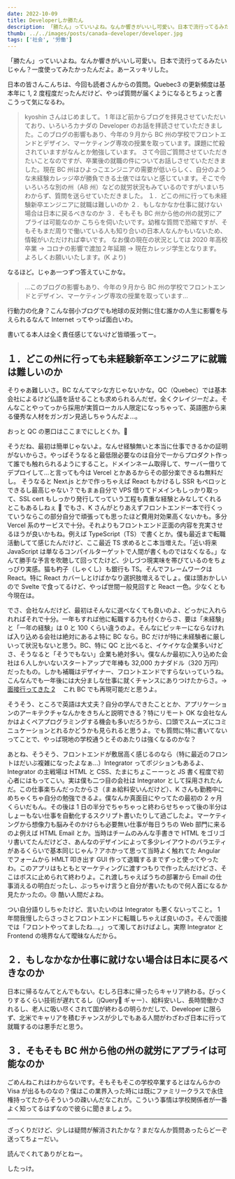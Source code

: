 ```yaml
---
date: 2022-10-09
title: Developerしか勝たん
description: 「勝たん」っていいよね。なんか響きがいいし可愛い。日本で流行ってるみたいじゃん？一度使ってみたかったんだよ。あースッキリした。
thumb: ../../images/posts/canada-developer/developer.jpg
tags: ['社会', '労働']
---
```


「勝たん」っていいよね。なんか響きがいいし可愛い。日本で流行ってるみたいじゃん？一度使ってみたかったんだよ。あースッキリした。

日本の皆さんこんちは、今回も読者さんからの質問。Quebec3 の更新頻度は基本年に 1, 2 度程度だったんだけど、やっぱ質問が届くようになるとちょっと書こうって気になるわ。

> kyoshin さんはじめまして。 1 年ほど前からブログを拝見させていただいており、いろいろカナダの Developer のお話を拝読させていただきました。このブログの影響もあり、今年の９月から BC 州の学校でフロントエンドとデザイン、マーケティング専攻の授業を取っています。課題に忙殺されていますがなんとか勉強しています。 さて今回ご質問させていただきたいことなのですが、卒業後の就職の件についてお話しさせていただきました。現在 BC 州はひよっこエンジニアの需要が低いらしく、自分のような未経験カレッジ卒が勝負できる土俵ではないと感じています。そこで今いろいろな別の州（AB 州）などの就労状況もみているのですがいまいちわからず、質問を送らせていただきました。 １．どこの州に行っても未経験新卒エンジニアに就職は難しいのか ２．もしなかなか仕事に就けない場合は日本に戻るべきなのか ３．そもそも BC 州から他の州の就労にアプライは可能なのか こちらを伺いたいです。幼稚な質問で恐縮ですが、そもそもまだ周りで働いている人も知り合いの日本人なんかもいないため、情報がいただければ幸いです。 なお僕の現在の状況としては 2020 年高校卒業 → コロナの影響で渡加２年延期 → 現在カレッジ学生となります。 よろしくお願いいたします。(K より)

なるほど。じゃあ一つずつ答えていこかな。

> …このブログの影響もあり、今年の９月から BC 州の学校でフロントエンドとデザイン、マーケティング専攻の授業を取っています…

行動力の化身？こんな弱小ブログでも地球の反対側に住む誰かの人生に影響を与えられるなんて Internet ってやっぱ面白いわ。

書いてる本人は全く責任感じてないけど皆頑張ってー。

## １．どこの州に行っても未経験新卒エンジニアに就職は難しいのか

そりゃあ難しいさ。BC なんてマシな方じゃないかな。QC（Quebec）では基本会社によるけど仏語を話せることも求められるんだぜ。全くクレイジーだよ。そんなことやってっから採用が実質ローカル人限定になっちゃって、英語圏から来る優秀な人材をガンガン見逃しちゃうんだよ…。

おっと QC の悪口はここまでにしとくか。🫢

そうだね、最初は簡単じゃないよ。なんせ経験無いと本当に仕事できるかの証明がないからさ。やっぱそうなると最低限必要なのは自分で一からプロダクト作って誰でも触れられるようにすること。ドメインネーム取得して、サーバー借りてデプロイして…と言っても今は Vercel とかあるからその部分楽できるね無料だし。 そうなると Next.js とかで作っちゃえば React もかけるし SSR もペロッとできるし最高じゃない？でもまぁ自分で VPS 借りてドメインもしっかり取って、SSL cert もしっかり発行してっていう工程も貴重な経験とみなしてくれるとこもあるしねぇ 🤔 でもさ、K さんがとりあえずフロントエンド一本で行くっていうならこの部分自分で頑張っても思ったほど費用対効果高くないかも。多分 Vercel 系のサービスで十分。それよりもフロントエンド正面の内容を充実させるほうが良いかもね。例えば TypeScript（TS）で書くとか。僕も最近まで転職活動してて感じたんだけど、ここ最近 TS 求めるとこ本当増えた。「近い将来 JavaScript は単なるコンパイルターゲットで人間が書くものではなくなる。」なんて勝手な予言を吹聴して回ってたけど、少しづつ現実味を帯びているのをちょっぴり実感。猫も杓子（しゃくし）も銀行も TS。そんでフレームワークは React。特に React カバーしとけばかなり選択肢増えるでしょ。僕は頭おかしいので Svelte で食ってるけど、やっぱ世間一般見回すと React 一色。少なくとも今現在は。

でさ、会社なんだけど、最初はそんなに選べなくても良いのよ、どっかに入れられればそれで十分。一年もすれば他に転職する力も付くからさ、要は「未経験」と「一年の経験」は 0 と 100 くらい違うのよ。そんなにピッキーにならなければ入り込める会社は絶対にあるよ特に BC なら。BC だけが特に未経験者に厳しいって状況もないと思う。BC、特に QC と比べると、イケイケな企業多いけどさ、そうなると「そうでもない」企業も絶対多い。僕なんか最初に入り込めた会社は６人しかいないスタートアップで年棒も 32,000 カナダドル（320 万円）だったもの。しかも補職はデザイナー、フロントエンドですらないっていうね。こんなんでも一年後には大分ましな仕事に就くチャンスにありつけたからさ。→ [面接行ってきた 2](https://quebec3.com/blog/montreal-canada-job-interview2)　 これ BC でも再現可能だと思うよ。

そうそう、ところで英語は大丈夫？自分の学んできたこととか、アプリケーションのアーキテクチャなんかをきちんと説明できる？特にリモート OK な会社なんかはよくペアプログラミングする機会も多いだろうから、口頭でスムーズにコミニュケーションとれるかどうかも見られると思うよ。でも質問に特に書いてないってことで、やっぱ現地の学校通うとそのあたりは強くなるのかな？

あとね、そうそう、フロントエンドが敷居高く感じるのなら（特に最近のフロントはだいぶ複雑になったよなぁ…）Integrator ってポジションもあるよ、Integrator の主戦場は HTML と CSS、たまにちょこーーっと JS 書く程度で初心者にはもってこい。実は僕も二つ目の会社は Integrator として採用されたんだ。この仕事楽ちんだったからさ（まぁ給料安いんだけど）、K さんも勤務中にめちゃくちゃ自分の勉強できるよ。僕なんか真面目にやってたの最初の 2 ヶ月くらいだもん。その後は 1 日の半分でちゃちゃっと終わらせちゃって後の半分はしょーもない仕事を自動化するスクリプト書いたりして過ごしたよ。マーケティングから想像力も脳みそのかけらも必要無い仕事が毎日うちの Web 部門に来るのよ例えば HTML Email とか。当時はチームのみんな手書きで HTML をゴリゴリ書いてたんだけどさ、あんなのデザインによって多少レイアウトのバラエティがあるくらいで基本同じじゃん？アホかって思って当時よく触れてた Angular でフォームから HMLT 叩き出す GUI 作って退職するまでずっと使ってやったわ。このアプリはもともとマーケティングに渡すつもりで作ったんだけどさ、そこはボスに止められて終わりよ。これ渡しちゃえばうちの部署から Email の仕事消えるの明白だったし、ぶっちゃけ言うと自分が書いたもので何人首になるか見たかったの。😢 酷い人間だよね。

つい自分語りしちゃたけど、言いたいのは Integrator も悪くないってこと。 1 年間我慢したらさっさとフロントエンドに転職しちゃえば良いのさ。そんで面接では「フロントやってましたね…。」って濁しておけばよし。実際 Integrator と Frontend の境界なんて曖昧なんだから。

## ２．もしなかなか仕事に就けない場合は日本に戻るべきなのか

日本に帰るなんてとんでもない。むしろ日本に帰ったらキャリア終わる。びっくりするくらい技術が遅れてるし（jQuery🤮 ギャー）、給料安いし、長時間働かされるし、老人に吸い尽くされて国が終わるの明らかだしで、Developer に限らず、北米でキャリアを積むチャンスが少しでもある人間がわざわざ日本に行って就職するのは悪手だと思う。

## ３．そもそも BC 州から他の州の就労にアプライは可能なのか

ごめんねこれはわからないです。そもそもそこの学校卒業するとはなんらかの Visa が出るものなの？僕はこの業界入った時には既にファミリークラスで永住権持ってたからそういうの疎いんだなこれが。こういう事情は学校関係者が一番よく知ってるはずなので彼らに聞きましょう。

---

ざっくりだけど、少しは疑問が解消されたかな？まだなんか質問あったらどーぞ送ってちょーだい。

読んでくれてありがとねー。

したっけ。

